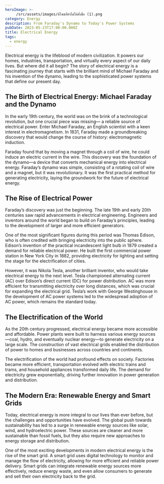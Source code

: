 ```yaml
---
heroImage: >-
     /src/assets/images/ดีไซน์ที่ยังไม่ได้ตั้งชื่อ (1).png
category: Energy
description: From Faraday's Dynamo to Today's Power Systems
pubDate: 2023-05-23T17:00:00.000Z
title: Electrical Energy
tags:
  - energy
---
```


Electrical energy is the lifeblood of modern civilization. It powers our homes, industries, transportation, and virtually every aspect of our daily lives. But where did it all begin? The story of electrical energy is a fascinating journey that starts with the brilliant mind of Michael Faraday and his invention of the dynamo, leading to the sophisticated power systems that define our present day.

## The Birth of Electrical Energy: Michael Faraday and the Dynamo

In the early 19th century, the world was on the brink of a technological revolution, but one crucial piece was missing— a reliable source of electrical power. Enter Michael Faraday, an English scientist with a keen interest in electromagnetism. In 1831, Faraday made a groundbreaking discovery that would change the course of history: electromagnetic induction.

Faraday found that by moving a magnet through a coil of wire, he could induce an electric current in the wire. This discovery was the foundation of the dynamo—a device that converts mechanical energy into electrical energy. Faraday’s dynamo was simple, consisting of a rotating coil of wire and a magnet, but it was revolutionary. It was the first practical method for generating electricity, laying the groundwork for the future of electrical energy.

## The Rise of Electrical Power

Faraday’s discovery was just the beginning. The late 19th and early 20th centuries saw rapid advancements in electrical engineering. Engineers and inventors around the world began to build on Faraday’s principles, leading to the development of larger and more efficient generators.

One of the most significant figures during this period was Thomas Edison, who is often credited with bringing electricity into the public sphere. Edison’s invention of the practical incandescent light bulb in 1879 created a demand for reliable electrical power. He built the first commercial power station in New York City in 1882, providing electricity for lighting and setting the stage for the electrification of cities.

However, it was Nikola Tesla, another brilliant inventor, who would take electrical energy to the next level. Tesla championed alternating current (AC) over Edison’s direct current (DC) for power distribution. AC was more efficient for transmitting electricity over long distances, which was crucial for expanding the electrical grid. Tesla’s work with George Westinghouse in the development of AC power systems led to the widespread adoption of AC power, which remains the standard today.

## The Electrification of the World

As the 20th century progressed, electrical energy became more accessible and affordable. Power plants were built to harness various energy sources—coal, hydro, and eventually nuclear energy—to generate electricity on a large scale. The construction of vast electrical grids enabled the distribution of power to homes and businesses across countries and continents.

The electrification of the world had profound effects on society. Factories became more efficient, transportation evolved with electric trains and trams, and household appliances transformed daily life. The demand for electricity grew exponentially, driving further innovation in power generation and distribution.

## The Modern Era: Renewable Energy and Smart Grids

Today, electrical energy is more integral to our lives than ever before, but the challenges and opportunities have evolved. The global push towards sustainability has led to a surge in renewable energy sources like solar, wind, and hydroelectric power. These sources are cleaner and more sustainable than fossil fuels, but they also require new approaches to energy storage and distribution.

One of the most exciting developments in modern electrical energy is the rise of the smart grid. A smart grid uses digital technology to monitor and manage the flow of electricity, allowing for more efficient and reliable power delivery. Smart grids can integrate renewable energy sources more effectively, reduce energy waste, and even allow consumers to generate and sell their own electricity back to the grid.

